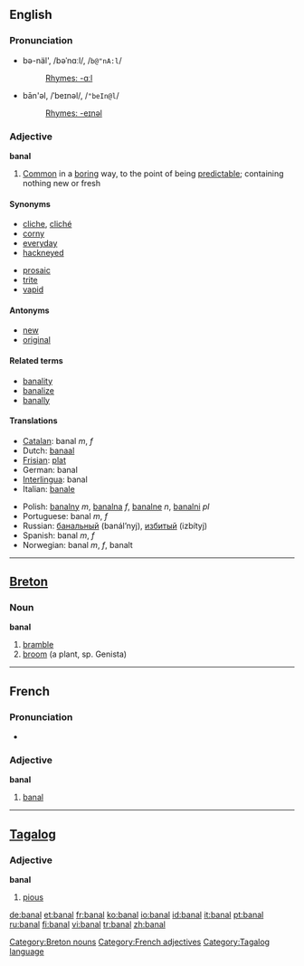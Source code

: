 ==English==

===Pronunciation===
*bə-näl', /bəˈnɑːl/, /<tt>b@"nA:l</tt>/
*:[[Rhymes:English:-ɑːl|Rhymes: -ɑːl]]
*bān'əl, /ˈbeɪnəl/, /<tt>"beIn@l</tt>/
*:[[Rhymes:English:-eɪnəl|Rhymes: -eɪnəl]]
{{rfap}}

===Adjective===
'''banal'''

# [[Common]] in a [[boring]] way, to the point of being [[predictable]]; containing nothing new or fresh

====Synonyms====
{{top}}
*[[cliche]], [[cliché]]
*[[corny]]
*[[everyday]]
*[[hackneyed]]
{{mid}}
*[[prosaic]]
*[[trite]]
*[[vapid]]
{{bottom}}

====Antonyms====
*[[new]]
*[[original]]

====Related terms====
*[[banality]]
*[[banalize]]
*[[banally]]

====Translations====
{{top}}
*[[Catalan]]: banal ''m'', ''f''
*Dutch: [[banaal]]
*[[Frisian]]: [[plat]]
*German: banal
*[[Interlingua]]: banal
*Italian: [[banale]]
{{mid}}
*Polish: [[banalny]] ''m'', [[banalna]] ''f'', [[banalne]] ''n'', [[banalni]] ''pl''
*Portuguese: banal ''m'', ''f''
*Russian: [[банальный]] (banál’nyj), [[избитый]] (izbítyj)
*Spanish: banal ''m'', ''f''
*Norwegian: banal ''m'', ''f'', banalt
{{bottom}}

----

==[[Breton]]==

===Noun===
'''banal''' {{m}}

# [[bramble]]
# [[broom]] (a plant, sp. Genista)

[[Category:Breton nouns]]

----

==French==

===Pronunciation===
*{{IPA|/ba.nal/}}

===Adjective===
'''banal'''

# [[banal#English|banal]]

----

==[[Tagalog]]==

===Adjective===
'''banal'''

# [[pious]]


[[Category:French adjectives]]
[[Category:Tagalog language]]

[[de:banal]]
[[et:banal]]
[[fr:banal]]
[[ko:banal]]
[[io:banal]]
[[id:banal]]
[[it:banal]]
[[pt:banal]]
[[ru:banal]]
[[fi:banal]]
[[vi:banal]]
[[tr:banal]]
[[zh:banal]]